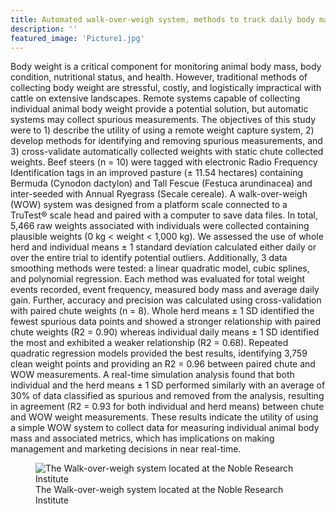 ```yaml
---
title: Automated walk-over-weigh system, methods to track daily body mass and growth in grazing steers
description: ''
featured_image: 'Picture1.jpg'
---
```

Body weight is a critical component for monitoring animal body mass, body condition, nutritional status, and health. However, traditional methods of collecting body weight are stressful, costly, and logistically impractical with cattle on extensive landscapes. Remote systems capable of collecting individual animal body weight provide a potential solution, but automatic systems may collect spurious measurements. The objectives of this study were to 1) describe the utility of using a remote weight capture system, 2) develop methods for identifying and removing spurious measurements, and 3) cross-validate automatically collected weights with static chute collected weights. Beef steers (n = 10) were tagged with electronic Radio Frequency Identification tags in an improved pasture (± 11.54 hectares) containing Bermuda (Cynodon dactylon) and Tall Fescue (Festuca arundinacea) and inter-seeded with Annual Ryegrass (Secale cereale). A walk-over-weigh (WOW) system was designed from a platform scale connected to a TruTest® scale head and paired with a computer to save data files. In total, 5,466 raw weights associated with individuals were collected containing plausible weights (0 kg < weight < 1,000 kg). We assessed the use of whole herd and individual means ± 1 standard deviation calculated either daily or over the entire trial to identify potential outliers. Additionally, 3 data smoothing methods were tested: a linear quadratic model, cubic splines, and polynomial regression. Each method was evaluated for total weight events recorded, event frequency, measured body mass and average daily gain. Further, accuracy and precision was calculated using cross-validation with paired chute weights (n = 8). Whole herd means ± 1 SD identified the fewest spurious data points and showed a stronger relationship with paired chute weights (R2 = 0.90) whereas individual daily means ± 1 SD identified the most and exhibited a weaker relationship (R2 = 0.68). Repeated quadratic regression models provided the best results, identifying 3,759 clean weight points and providing an R2 = 0.96 between paired chute and WOW measurements. A real-time simulation analysis found that both individual and the herd means ± 1 SD performed similarly with an average of 30% of data classified as spurious and removed from the analysis, resulting in agreement (R2 = 0.93 for both individual and herd means) between chute and WOW weight measurements. These results indicate the utility of using a simple WOW system to collect data for measuring individual animal body mass and associated metrics, which has implications on making management and marketing decisions in near real-time.

![The Walk-over-weigh system located at the Noble Research Institute](Picture2.png)
